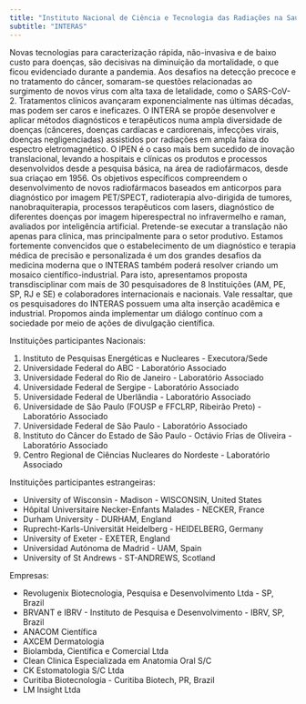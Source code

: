 ```yaml
---
title: "Instituto Nacional de Ciência e Tecnologia das Radiações na Saúde"
subtitle: "INTERAS"
---
```


Novas tecnologias para caracterização rápida, não-invasiva e de baixo custo para doenças, são decisivas na diminuição da mortalidade, o que ficou evidenciado durante a pandemia. Aos desafios na detecção precoce e no tratamento do câncer, somaram-se questões relacionadas ao surgimento de novos vírus com alta taxa de letalidade, como o SARS-CoV-2. Tratamentos clínicos avançaram exponencialmente nas últimas décadas, mas podem ser caros e ineficazes. O INTERA se propõe desenvolver e aplicar métodos diagnósticos e terapêuticos numa ampla diversidade de doenças (cânceres, doenças cardíacas e cardiorenais, infecções virais, doenças negligenciadas) assistidos por radiações em ampla faixa do espectro eletromagnético. O IPEN é o caso mais bem sucedido de inovação translacional, levando a hospitais e clínicas os produtos e processos desenvolvidos desde a pesquisa básica, na área de radiofármacos, desde sua criaçao em 1956. Os objetivos específicos compreendem o desenvolvimento de novos radiofármacos baseados em anticorpos para diagnóstico por imagem PET/SPECT, radioterapia alvo-dirigida de tumores, nanobraquiterapia, processos terapêuticos com lasers, diagnóstico de diferentes doenças por imagem hiperespectral no infravermelho e raman, avaliados por inteligência artificial. Pretende-se executar a translação não apenas para clínica, mas principalmente para o setor produtivo. Estamos fortemente convencidos que o estabelecimento de um diagnóstico e terapia médica de precisão e personalizada é um dos grandes desafios da medicina moderna que o INTERAS também poderá resolver criando um mosaico científico-industrial. Para isto, apresentamos proposta transdisciplinar com mais de 30 pesquisadores de 8 Instituições (AM, PE, SP, RJ e SE) e colaboradores internacionais e nacionais. Vale ressaltar, que os pesquisadores do INTERAS possuem uma alta inserção acadêmica e industrial. Propomos ainda implementar um diálogo contínuo com a sociedade por meio de ações de divulgação científica.

 

Instituições participantes Nacionais:

  1. Instituto de Pesquisas Energéticas e Nucleares - Executora/Sede
  2. Universidade Federal do ABC - Laboratório Associado
  3. Universidade Federal do Rio de Janeiro - Laboratório Associado
  4. Universidade Federal de Sergipe - Laboratório Associado
  5.  Universidade Federal de Uberlândia  - Laboratório Associado
  6. Universidade de São Paulo  (FOUSP e FFCLRP, Ribeirão Preto) - Laboratório Associado
  7. Universidade Federal de São Paulo - Laboratório Associado
  8. Instituto do Câncer do Estado de São Paulo - Octávio Frias de Oliveira - Laboratório Associado
  9. Centro Regional de Ciências Nucleares do Nordeste - Laboratório Associado

Instituições participantes estrangeiras:

* University of Wisconsin - Madison - WISCONSIN, United States
* Hôpital Universitaire Necker-Enfants Malades - NECKER, France
* Durham University - DURHAM, England
* Ruprecht-Karls-Universität Heidelberg - HEIDELBERG, Germany
* University of Exeter - EXETER, England
* Universidad Autónoma de Madrid - UAM, Spain
* University of St Andrews - ST-ANDREWS, Scotland

 

Empresas:

* Revolugenix Biotecnologia, Pesquisa e Desenvolvimento Ltda - SP, Brazil
* BRVANT e IBRV - Instituto de Pesquisa e Desenvolvimento - IBRV, SP, Brazil
* ANACOM Científica
* AXCEM Dermatologia
* Biolambda, Científica e Comercial Ltda
* Clean Clinica Especializada em Anatomia Oral S/C 
* CK Estomatologia S/C Ltda
* Curitiba Biotecnologia - Curitiba Biotech, PR, Brazil
* LM Insight Ltda
